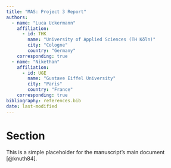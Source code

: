```yaml
---
title: "MAS: Project 3 Report"
authors:
  - name: "Luca Uckermann"
    affiliation:
      - id: THK
        name: "University of Applied Sciences (TH Köln)"
        city: "Cologne"
        country: "Germany"
    corresponding: true
  - name: "Nikethan"
    affiliation:
      - id: UGE
        name: "Gustave Eiffel University"
        city: "Paris"
        country: "France"
    corresponding: true
bibliography: references.bib
date: last-modified
---
```


# Section
This is a simple placeholder for the manuscript's main document [@knuth84].
